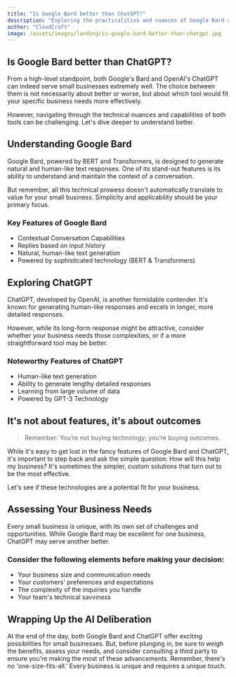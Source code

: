 ```yaml
---
title: "Is Google Bard better than ChatGPT?"
description: "Exploring the practicalities and nuances of Google Bard and ChatGPT for small businesses"
author: "CloudCraft"
image: /assets/images/landing/is-google-bard-better-than-chatgpt.jpg
---
```


## Is Google Bard better than ChatGPT?

From a high-level standpoint, both Google's Bard and OpenAI's ChatGPT can indeed serve small businesses extremely well. The choice between them is not necessarily about better or worse, but about which tool would fit your specific business needs more effectively. 

However, navigating through the technical nuances and capabilities of both tools can be challenging. Let's dive deeper to understand better.

<ServicesBlurb />

## Understanding Google Bard

Google Bard, powered by BERT and Transformers, is designed to generate natural and human-like text responses. One of its stand-out features is its ability to understand and maintain the context of a conversation.

But remember, all this technical prowess doesn't automatically translate to value for your small business. Simplicity and applicability should be your primary focus. 

### Key Features of Google Bard

 * Contextual Conversation Capabilities
 * Replies based on input history
 * Natural, human-like text generation
 * Powered by sophisticated technology (BERT & Transformers)

## Exploring ChatGPT

ChatGPT, developed by OpenAI, is another formidable contender. It's known for generating human-like responses and excels in longer, more detailed responses.

However, while its long-form response might be attractive, consider whether your business needs those complexities, or if a more straightforward tool may be better. 

### Noteworthy Features of ChatGPT

* Human-like text generation
* Ability to generate lengthy detailed responses
* Learning from large volume of data
* Powered by GPT-3 Technology 

<GetStartedBlurb />

## It's not about features, it's about outcomes

<blockquote>Remember: You’re not buying technology; you’re buying outcomes.</blockquote>

While it's easy to get lost in the fancy features of Google Bard and ChatGPT, it's important to step back and ask the simple question: How will this help my business? It's sometimes the simpler, custom solutions that turn out to be the most effective. 

Let's see if these technologies are a potential fit for your business.

## Assessing Your Business Needs

Every small business is unique, with its own set of challenges and opportunities. While Google Bard may be excellent for one business, ChatGPT may serve another better. 

### Consider the following elements before making your decision:

* Your business size and communication needs
* Your customers' preferences and expectations 
* The complexity of the inquiries you handle 
* Your team's technical savviness 

## Wrapping Up the AI Deliberation

At the end of the day, both Google Bard and ChatGPT offer exciting possibilities for small businesses. But, before plunging in, be sure to weigh the benefits, assess your needs, and consider consulting a third party to ensure you're making the most of these advancements. Remember, there's no 'one-size-fits-all.' Every business is unique and requires a unique touch.

